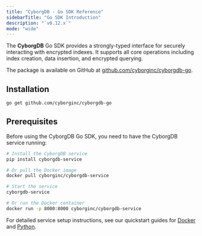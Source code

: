 ```yaml
---
title: "CyborgDB - Go SDK Reference"
sidebarTitle: "Go SDK Introduction"
description: "`v0.12.x`"
mode: "wide"
---
```


The **CyborgDB** Go SDK provides a strongly-typed interface for securely interacting with encrypted indexes. It supports all core operations including index creation, data insertion, and encrypted querying.

The package is available on GitHub at [github.com/cyborginc/cyborgdb-go](https://github.com/cyborginc/cyborgdb-go).

## Installation

```bash
go get github.com/cyborginc/cyborgdb-go
```

## Prerequisites

Before using the CyborgDB Go SDK, you need to have the CyborgDB service running:

```bash
# Install the CyborgDB service
pip install cyborgdb-service

# Or pull the Docker image
docker pull cyborginc/cyborgdb-service

# Start the service
cyborgdb-service

# Or run the Docker container
docker run -p 8000:8000 cyborginc/cyborgdb-service
```

For detailed service setup instructions, see our quickstart guides for [Docker](../guides/intro/quickstart-docker) and [Python](../guides/intro/quickstart-python).
